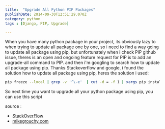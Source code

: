 ```yaml
---
title:  "Upgrade All Python PIP Packages"
publishDate: 2014-09-30T12:51:29.070Z
category: python
tags : [Django, PIP, Upgrade]

---
```

When you have many python package in your project, its obviously lazy to when trying to update all package one by one, so i need to find a way going to update all package using pip, but unfortunately when i check PIP github issue, theres is an open and ongoing feature request for PIP is to add an upgrade-all command to PIP. and then i&#39;m googling to search how to update all package using pip. Thanks Stackoverflow and google, i found the solution how to update all package using pip, heres the solution i used:
```bash
pip freeze --local | grep -v '^\-e'  | cut -d = -f 1 | xargs pip install -U
```

So next time you want to upgrade all your python package using pip, you can use this script

source :
- [StackOverFlow](http://stackoverflow.com/questions/2720014/upgrading-all-packages-with-pip)
- [mikegrouchy.com](http://mikegrouchy.com/blog/2014/06/pro-tip-pip-upgrade-all-python-packages.html)